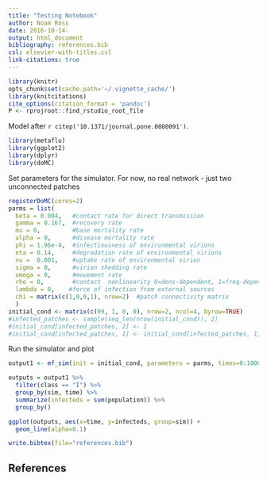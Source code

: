 ```yaml
---
title: "Testing Notebook"
author: Noam Ross
date: 2016-10-14-
output: html_document
bibliography: references.bib
csl: elsevier-with-titles.csl
link-citations: true
---
```


```r
library(knitr)
opts_chunk$set(cache.path='~/.vignette_cache/')
library(knitcitations)
cite_options(citation_format = 'pandoc')
P <- rprojroot::find_rstudio_root_file
```

Model after `r citep('10.1371/journal.pone.0080091')`.

```r
library(metaflu)
library(ggplot2)
library(dplyr)
library(doMC)
```

Set parameters for the simulator.  For now, no real network - just two unconnected
patches

```r
registerDoMC(cores=2)
parms = list(
  beta = 0.004,   #contact rate for direct transmission
  gamma = 0.167,  #recovery rate
  mu = 0,         #base mortality rate
  alpha = 0,      #disease mortality rate
  phi = 1.96e-4,  #infectiousness of environmental virions
  eta = 0.14,     #degradation rate of environmental virions
  nu =  0.001,    #uptake rate of environmental virion
  sigma = 0,      #virion shedding rate
  omega = 0,      #movement rate
  rho = 0,        #contact  nonlinearity 0=dens-dependent, 1=freq-dependent
  lambda = 0,    #force of infection from external sources
  chi = matrix(c(1,0,0,1), nrow=2)  #patch connectivity matrix
  )
initial_cond <- matrix(c(99, 1, 0, 0), nrow=2, ncol=4, byrow=TRUE)
#infected_patches <- sample(seq_len(nrow(initial_cond)), 2)
#initial_cond[infected_patches, 2] <- 1
#initial_cond[infected_patches, 1] <- initial_cond[infected_patches, 1] - 1
```

Run the simulator and plot

```r
output1 <- mf_sim(init = initial_cond, parameters = parms, times=0:1000, n_sims = 1000)

outputs = output1 %>% 
  filter(class == "I") %>% 
  group_by(sim, time) %>% 
  summarize(infecteds = sum(population)) %>% 
  group_by()

ggplot(outputs, aes(x=time, y=infecteds, group=sim)) +
  geom_line(alpha=0.1)
```

```r
write.bibtex(file="references.bib")
```

## References

<div id="refs"></div>
